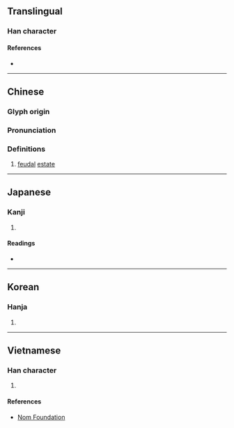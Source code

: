 {{character info}}
==Translingual==

===Han character===
{{Han char|rn=40|rad=宀|as=08|sn=11|four=30904|canj=JBD|ids=⿱宀采}}

====References====
* {{Han ref|kx=0287.180|dkj=07198|dj=0569.040|hdz=20940.010|uh=5BC0|ud=23488|bh=D4F2|bd=54514}}

----

==Chinese==
{{zh-forms}}

===Glyph origin===
{{Han etym}}

===Pronunciation===
{{zh-pron
|m=cǎi
|m-s=cai3
|c=coi2
|md=chāi
|mc=y
|oc=y
|cat=n
}}

===Definitions===
{{zh-hanzi}}

# [[feudal]] [[estate]]

----

==Japanese==

===Kanji===
{{ja-kanji|grade=|rs=宀08}}

# {{rfdef|ja|sort=宀08}}

====Readings====
* {{ja-readings|on=さい|kun=ちぎょうしょ,つかさ}}

----

==Korean==

===Hanja===
{{ko-hanja|hangeul=채}}

# {{rfdef|ko|sort=宀08}}

----

==Vietnamese==

===Han character===
{{vi-readings|rs=宀08|reading=thái}}

# {{rfdef|vi|sort=宀08}}

====References====
* [http://nomfoundation.org/common/nom_details.php?codepoint=5bc0 Nom Foundation]